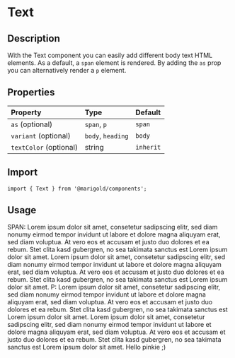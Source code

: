 
<Meta title="Components/Text" />

# Text

## Description

With the Text component you can easily add different body text HTML elements. As a default, a `span` element is rendered.
By adding the `as` prop you can alternatively render a `p` element.

## Properties

| Property               | Type              | Default   |
| :--------------------- | :---------------- | :-------- |
| `as` (optional)        | `span`, `p`       | `span`    |
| `variant` (optional)   | `body`, `heading` | `body`    |
| `textColor` (optional) | string            | `inherit` |

## Import

```tsx
import { Text } from '@marigold/components';
```

## Usage

<Canvas>
  <Story name="body">
    <Text className={useStyles({ bg: '#f3f3f3' })}>
      SPAN: Lorem ipsum dolor sit amet, consetetur sadipscing elitr, sed diam
      nonumy eirmod tempor invidunt ut labore et dolore magna aliquyam erat, sed
      diam voluptua. At vero eos et accusam et justo duo dolores et ea rebum.
      Stet clita kasd gubergren, no sea takimata sanctus est Lorem ipsum dolor
      sit amet. Lorem ipsum dolor sit amet, consetetur sadipscing elitr, sed
      diam nonumy eirmod tempor invidunt ut labore et dolore magna aliquyam
      erat, sed diam voluptua. At vero eos et accusam et justo duo dolores et ea
      rebum. Stet clita kasd gubergren, no sea takimata sanctus est Lorem ipsum
      dolor sit amet.
    </Text>
  </Story>
  <Story name="heading">
    <Text as="p" variant="heading">
      P: Lorem ipsum dolor sit amet, consetetur sadipscing elitr, sed diam
      nonumy eirmod tempor invidunt ut labore et dolore magna aliquyam erat, sed
      diam voluptua. At vero eos et accusam et justo duo dolores et ea rebum.
      Stet clita kasd gubergren, no sea takimata sanctus est Lorem ipsum dolor
      sit amet. Lorem ipsum dolor sit amet, consetetur sadipscing elitr, sed
      diam nonumy eirmod tempor invidunt ut labore et dolore magna aliquyam
      erat, sed diam voluptua. At vero eos et accusam et justo duo dolores et ea
      rebum. Stet clita kasd gubergren, no sea takimata sanctus est Lorem ipsum
      dolor sit amet.
    </Text>
  </Story>
  <Story name="with textColor">
    <Text textColor="hotpink">Hello pinkie ;)</Text>
  </Story>
</Canvas>
